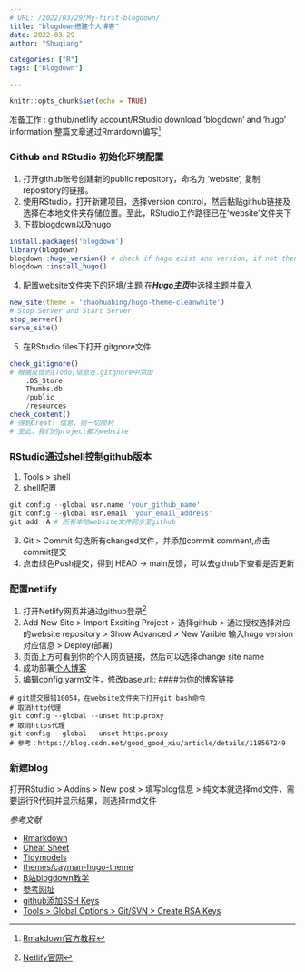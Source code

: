 ```yaml
---
# URL: /2022/03/29/My-first-blogdown/
title: "blogdown搭建个人博客"
date: 2022-03-29
author: "Shuqiang"

categories: ["R"]
tags: ["blogdown"]

---
```


```r
knitr::opts_chunk$set(echo = TRUE)

```
准备工作 : github/netlify account/RStudio download 'blogdown' and 'hugo' information
整篇文章通过Rmardown编写[^1]

### Github and RStudio 初始化环境配置

  1. 打开github账号创建新的public repository，命名为 ‘website’, 复制repository的链接。
  2. 使用RStudio，打开新建项目，选择version control，然后黏贴github链接及选择在本地文件夹存储位置。至此，RStudio工作路径已在‘website’文件夹下
  3. 下载blogdown以及hugo
```r
install.packages('blogdown')
library(blogdown)
blogdown::hugo_version() # check if hugo exist and version, if not then download
blogdown::install_hugo() 
```
  4. 配置website文件夹下的环境/主题
      在[___Hugo主页___](https://themes.gohugo.io/)中选择主题并载入

```r
new_site(theme = 'zhaohuabing/hugo-theme-cleanwhite')
# Stop Server and Start Server
stop_server()
serve_site()
```
  5. 在RStudio files下打开.gitgnore文件

```r
check_gitignore()
# 根据反馈的[Todo]信息在.gitgnore中添加
    .DS_Store
    Thumbs.db
    /public
    /resources
check_content()
# 得到Great! 信息，则一切顺利
# 至此，我们的project都为website
```

### RStudio通过shell控制github版本
  1. Tools > shell
  2. shell配置
```r
git config --global usr.name 'your_github_name'
git config --global usr.email 'your_email_address'
git add -A # 所有本地website文件同步至github
```
  3. Git > Commit 勾选所有changed文件，并添加commit comment,点击commit提交
  4. 点击绿色Push提交，得到 HEAD -> main反馈，可以去github下查看是否更新  


### 配置netlify
  1. 打开Netlify网页并通过github登录[^2]
  2. Add New Site > Import Exsiting Project > 选择github > 通过授权选择对应的website repository > Show Advanced > New Varible 输入hugo version对应信息 > Deploy(部署)
  3. 页面上方可看到你的个人网页链接，然后可以选择change site name
  4. 成功部署[个人博客](https://shuqiang.netlify.app/)
  5. 编辑config.yarm文件，修改baseurl:: ####为你的博客链接
```shell
# git提交报错10054，在website文件夹下打开git bash命令
# 取消http代理
git config --global --unset http.proxy
# 取消https代理 
git config --global --unset https.proxy
# 参考：https://blog.csdn.net/good_good_xiu/article/details/118567249
```


### 新建blog
  打开RStudio > Addins > New post > 填写blog信息 > 纯文本就选择md文件，需要运行R代码并显示结果，则选择rmd文件
  
  
  
_参考文献_

- [Rmarkdown](http://rmarkdown.rstudio.com/index.html)
- [Cheat Sheet](https://www.rstudio.com/resources/cheatsheets/)
- [Tidymodels](https://www.tidymodels.org/)
- [themes/cayman-hugo-theme](https://themes.gohugo.io/themes/cayman-hugo-theme/)
- [B站blogdown教学](https://www.bilibili.com/video/BV1gL411A71J/?spm_id_from=333.788)
- [参考网址](https://pzhao.org/zh/post/r-blogdown/)
- [github添加SSH Keys](https://blog.csdn.net/qq_35658349/article/details/103334343)
- [Tools > Global Options > Git/SVN > Create RSA Keys]()

[^1]: [Rmakdown官方教程](https://markdown.com.cn/)
[^2]: [Netlify官网](https://app.netlify.com/)

